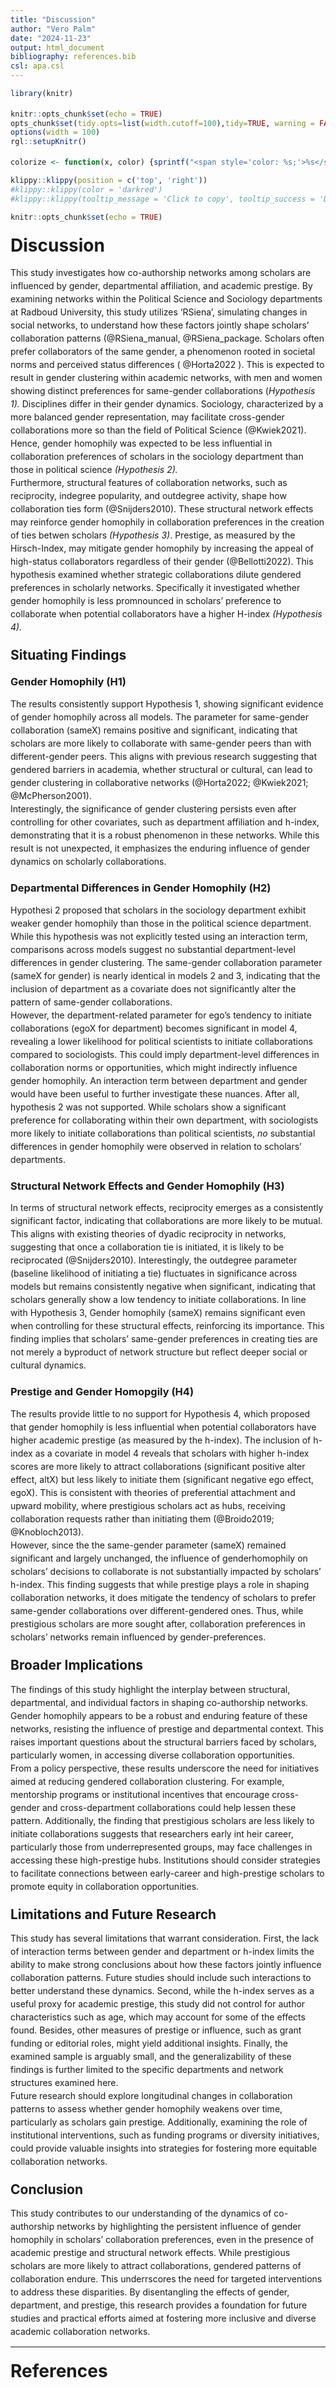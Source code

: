 ```yaml
---
title: "Discussion"
author: "Vero Palm"
date: "2024-11-23"
output: html_document
bibliography: references.bib
csl: apa.csl
---
```


```{=html}
<style>
body {
text-align: left;
line-height: 1.5;
}

h1, .h1, h2, .h2, h3, .h3 {
  margin-top: 24px;
  line-height: 1;
}

</style>
```
```r
library(knitr)

knitr::opts_chunk$set(echo = TRUE)
opts_chunk$set(tidy.opts=list(width.cutoff=100),tidy=TRUE, warning = FALSE, message = FALSE,comment = "#>", cache=TRUE, class.source=c("test"), class.output=c("test2"))
options(width = 100)
rgl::setupKnitr()

colorize <- function(x, color) {sprintf("<span style='color: %s;'>%s</span>", color, x) }

```

```r
klippy::klippy(position = c('top', 'right'))
#klippy::klippy(color = 'darkred')
#klippy::klippy(tooltip_message = 'Click to copy', tooltip_success = 'Done')
```

```r
knitr::opts_chunk$set(echo = TRUE)

```

# Discussion

This study investigates how co-authorship networks among scholars are influenced by gender, departmental affiliation, and academic prestige. By examining networks within the Political Science and Sociology departments at Radboud University, this study utilizes 'RSiena', simulating changes in social networks, to understand how these factors jointly shape scholars' collaboration patterns (@RSiena_manual, @RSiena_package. Scholars often prefer collaborators of the same gender, a phenomenon rooted in societal norms and perceived status differences ( @Horta2022 ). This is expected to result in gender clustering within academic networks, with men and women showing distinct preferences for same-gender collaborations (*Hypothesis 1).* Disciplines differ in their gender dynamics. Sociology, characterized by a more balanced gender representation, may facilitate cross-gender collaborations more so than the field of Political Science (@Kwiek2021). Hence, gender homophily was expected to be less influential in collaboration preferences of scholars in the sociology department than those in political science *(Hypothesis 2).\
*Furthermore, structural features of collaboration networks, such as reciprocity, indegree popularity, and outdegree activity, shape how collaboration ties form (@Snijders2010). These structural network effects may reinforce gender homophily in collaboration preferences in the creation of ties betwen scholars *(Hypothesis 3)*. Prestige, as measured by the Hirsch-Index, may mitigate gender homophily by increasing the appeal of high-status collaborators regardless of their gender (@Bellotti2022). This hypothesis examined whether strategic collaborations dilute gendered preferences in scholarly networks. Specifically it investigated whether gender homophily is less promnounced in scholars' preference to collaborate when potential collaborators have a higher H-index *(Hypothesis 4).*

## Situating Findings

### **Gender Homophily (H1)**

The results consistently support Hypothesis 1, showing significant evidence of gender homophily across all models. The parameter for same-gender collaboration (sameX) remains positive and significant, indicating that scholars are more likely to collaborate with same-gender peers than with different-gender peers. This aligns with previous research suggesting that gendered barriers in academia, whether structural or cultural, can lead to gender clustering in collaborative networks (@Horta2022; @Kwiek2021; @McPherson2001).\
Interestingly, the significance of gender clustering persists even after controlling for other covariates, such as department affiliation and h-index, demonstrating that it is a robust phenomenon in these networks. While this result is not unexpected, it emphasizes the enduring influence of gender dynamics on scholarly collaborations.

### **Departmental Differences in Gender Homophily (H2)**

Hypothesi 2 proposed that scholars in the sociology department exhibit weaker gender homophily than those in the political science department. While this hypothesis was not explicitly tested using an interaction term, comparisons across models suggest no substantial department-level differences in gender clustering. The same-gender collaboration parameter (sameX for gender) is nearly identical in models 2 and 3, indicating that the inclusion of department as a covariate does not significantly alter the pattern of same-gender collaborations.\
However, the department-related parameter for ego’s tendency to initiate collaborations (egoX for department) becomes significant in model 4, revealing a lower likelihood for political scientists to initiate collaborations compared to sociologists. This could imply department-level differences in collaboration norms or opportunities, which might indirectly influence gender homophily. An interaction term between department and gender would have been useful to further investigate these nuances. After all, hypothesis 2 was not supported. While scholars show a significant preference for collaborating within their own department, with sociologists more likely to initiate collaborations than political scientists, *no* substantial differences in gender homophily were observed in relation to scholars' departments.

### **Structural Network Effects and Gender Homophily (H3)**

In terms of structural network effects, reciprocity emerges as a consistently significant factor, indicating that collaborations are more likely to be mutual. This aligns with existing theories of dyadic reciprocity in networks, suggesting that once a collaboration tie is initiated, it is likely to be reciprocated (@Snijders2010). Interestingly, the outdegree parameter (baseline likelihood of initiating a tie) fluctuates in significance across models but remains consistently negative when significant, indicating that scholars generally show a low tendency to initiate collaborations. In line with Hypothesis 3, Gender homophily (sameX) remains significant even when controlling for these structural effects, reinforcing its importance. This finding implies that scholars' same-gender preferences in creating ties are not merely a byproduct of network structure but reflect deeper social or cultural dynamics.

### Prestige and Gender Homopgily (H4)

The results provide little to no support for Hypothesis 4, which proposed that gender homophily is less influential when potential collaborators have higher academic prestige (as measured by the h-index). The inclusion of h-index as a covariate in model 4 reveals that scholars with higher h-index scores are more likely to attract collaborations (significant positive alter effect, altX) but less likely to initiate them (significant negative ego effect, egoX). This is consistent with theories of preferential attachment and upward mobility, where prestigious scholars act as hubs, receiving collaboration requests rather than initiating them (@Broido2019; @Knobloch2013).\
However, since the the same-gender parameter (sameX) remained significant and largely unchanged, the influence of genderhomophily on scholars' decisions to collaborate is not substantially impacted by scholars' h-index. This finding suggests that while prestige plays a role in shaping collaboration networks, it does mitigate the tendency of scholars to prefer same-gender collaborations over different-gendered ones. Thus, while prestigious scholars are more sought after, collaboration preferences in scholars' networks remain influenced by gender-preferences.

## **Broader Implications**

The findings of this study highlight the interplay between structural, departmental, and individual factors in shaping co-authorship networks. Gender homophily appears to be a robust and enduring feature of these networks, resisting the influence of prestige and departmental context. This raises important questions about the structural barriers faced by scholars, particularly women, in accessing diverse collaboration opportunities.\
From a policy perspective, these results underscore the need for initiatives aimed at reducing gendered collaboration clustering. For example, mentorship programs or institutional incentives that encourage cross-gender and cross-department collaborations could help lessen these pattern. Additionally, the finding that prestigious scholars are less likely to initiate collaborations suggests that researchers early int heir career, particularly those from underrepresented groups, may face challenges in accessing these high-prestige hubs. Institutions should consider strategies to facilitate connections between early-career and high-prestige scholars to promote equity in collaboration opportunities.

## **Limitations and Future Research**

This study has several limitations that warrant consideration. First, the lack of interaction terms between gender and department or h-index limits the ability to make strong conclusions about how these factors jointly influence collaboration patterns. Future studies should include such interactions to better understand these dynamics. Second, while the h-index serves as a useful proxy for academic prestige, this study did not control for author characteristics such as age, which may account for some of the effects found. Besides, other measures of prestige or influence, such as grant funding or editorial roles, might yield additional insights. Finally, the examined sample is arguably small, and the generalizability of these findings is further limited to the specific departments and network structures examined here. \
Future research should explore longitudinal changes in collaboration patterns to assess whether gender homophily weakens over time, particularly as scholars gain prestige. Additionally, examining the role of institutional interventions, such as funding programs or diversity initiatives, could provide valuable insights into strategies for fostering more equitable collaboration networks.

## **Conclusion**

This study contributes to our understanding of the dynamics of co-authorship networks by highlighting the persistent influence of gender homophily in scholars' collaboration preferences, even in the presence of academic prestige and structural network effects. While prestigious scholars are more likely to attract collaborations, gendered patterns of collaboration endure. This underrscores the need for targeted interventions to address these disparities. By disentangling the effects of gender, department, and prestige, this research provides a foundation for future studies and practical efforts aimed at fostering more inclusive and diverse academic collaboration networks.

------------------------------------------------------------------------

# References
